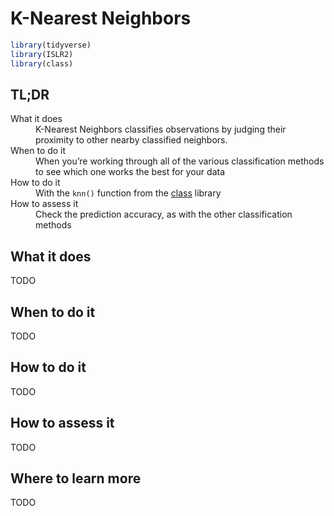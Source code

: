 # K-Nearest Neighbors {#k-nearest-neighbors}

```r
library(tidyverse)
library(ISLR2)
library(class)
```

## TL;DR

What it does
: K-Nearest Neighbors classifies observations by judging their proximity to other nearby classified neighbors.

When to do it
: When you're working through all of the various classification methods to see which one works the best for your data

How to do it
: With the `knn()` function from the [class](https://cran.r-project.org/package=class) library

How to assess it
: Check the prediction accuracy, as with the other classification methods

## What it does

TODO

## When to do it

TODO

## How to do it

TODO

## How to assess it

TODO

## Where to learn more

TODO

